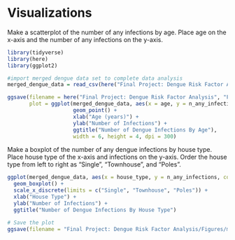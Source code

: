 # Visualizations

Make a scatterplot of the number of any infections by age. Place age on the x-axis and the number of any infections on the y-axis.

```r
library(tidyverse)
library(here)
library(ggplot2)

#import merged dengue data set to complete data analysis
merged_dengue_data = read_csv(here("Final Project: Dengue Risk Factor Analysis","Data","Processed Data","merged_dengue_data.csv"))

ggsave(filename = here("Final Project: Dengue Risk Factor Analysis", "Figures", "age_vs_infections_plot.png"),
       plot = ggplot(merged_dengue_data, aes(x = age, y = n_any_infections)) + 
                     geom_point() + 
                     xlab("Age (years)") + 
                     ylab("Number of Infections") +
                     ggtitle("Number of Dengue Infections By Age"),
                     width = 6, height = 4, dpi = 300)
```

Make a boxplot of the number of any dengue infections by house type. Place house type of the x-axis and infections on the y-axis. Order the house type from left to right as "Single", "Townhouse", and "Poles".

```r
ggplot(merged_dengue_data, aes(x = house_type, y = n_any_infections, color = house_type)) + 
  geom_boxplot() + 
  scale_x_discrete(limits = c("Single", "Townhouse", "Poles")) +
  xlab("House Type") + 
  ylab("Number of Infections") +
  ggtitle("Number of Dengue Infections By House Type")

```

```r

# Save the plot
ggsave(filename = "Final Project: Dengue Risk Factor Analysis/Figures/my_plot.png", plot = , width = 6, height = 4, dpi = 300)

```
